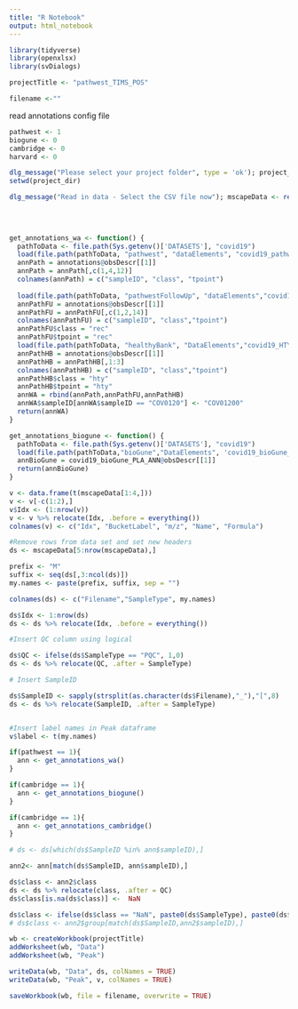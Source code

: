 ```yaml
---
title: "R Notebook"
output: html_notebook
---
```

```r
library(tidyverse)
library(openxlsx)
library(svDialogs)
```

```r
projectTitle <- "pathwest_TIMS_POS"

filename <-""
```

read annotations config file
```r
pathwest <- 1
biogune <- 0
cambridge <- 0
harvard <- 0
```

```r
dlg_message("Please select your project folder", type = 'ok'); project_dir <- rstudioapi::selectDirectory() # save project directory root location
setwd(project_dir)
```

```r
dlg_message("Read in data - Select the CSV file now"); mscapeData <- read.table(file = file.choose(), 
                                                                                sep = ",",
                                                                                header = FALSE,
                                                                                check.names = FALSE)
```

```r
get_annotations_wa <- function() {
  pathToData <- file.path(Sys.getenv()['DATASETS'], "covid19")
  load(file.path(pathToData, "pathwest", "dataElements", "covid19_pathwest_ANN.daE"))
  annPath = annotations@obsDescr[[1]]
  annPath = annPath[,c(1,4,12)]
  colnames(annPath) = c("sampleID", "class", "tpoint")
  
  load(file.path(pathToData, "pathwestFollowUp", "dataElements","covid19_pathwestFU_ANN_recovery.daE"))
  annPathFU = annotations@obsDescr[[1]]
  annPathFU = annPathFU[,c(1,2,14)]
  colnames(annPathFU) = c("sampleID", "class","tpoint")
  annPathFU$class = "rec"
  annPathFU$tpoint = "rec"
  load(file.path(pathToData, "healthyBank", "DataElements","covid19_HTYBK_PLA_ANN_recovery.daE"))
  annPathHB = annotations@obsDescr[[1]]
  annPathHB = annPathHB[,1:3]
  colnames(annPathHB) = c("sampleID", "class","tpoint")
  annPathHB$class = "hty"
  annPathHB$tpoint = "hty"
  annWA = rbind(annPath,annPathFU,annPathHB)
  annWA$sampleID[annWA$sampleID == "COV0120"] <- "COV01200"
  return(annWA)
}
```

```r
get_annotations_biogune <- function() {
  pathToData <- file.path(Sys.getenv()['DATASETS'], "covid19")
  load(file.path(pathToData,"bioGune","DataElements", 'covid19_bioGune_PLA_ANN.daE'))
  annBioGune = covid19_bioGune_PLA_ANN@obsDescr[[1]]
  return(annBioGune)
}
```


```r
v <- data.frame(t(mscapeData[1:4,]))
v <- v[-c(1:2),]
v$Idx <- (1:nrow(v)) 
v <- v %>% relocate(Idx, .before = everything())
colnames(v) <- c("Idx", "BucketLabel", "m/z", "Name", "Formula") 

#Remove rows from data set and set new headers
ds <- mscapeData[5:nrow(mscapeData),]

prefix <- "M"
suffix <- seq(ds[,3:ncol(ds)])
my.names <- paste(prefix, suffix, sep = "")

colnames(ds) <- c("Filename","SampleType", my.names)

ds$Idx <- 1:nrow(ds)
ds <- ds %>% relocate(Idx, .before = everything())

#Insert QC column using logical

ds$QC <- ifelse(ds$SampleType == "PQC", 1,0)
ds <- ds %>% relocate(QC, .after = SampleType)

# Insert SampleID

ds$SampleID <- sapply(strsplit(as.character(ds$Filename),"_"),"[",8)
ds <- ds %>% relocate(SampleID, .after = SampleType)


#Insert label names in Peak dataframe
v$label <- t(my.names)

```

```r

if(pathwest == 1){
  ann <- get_annotations_wa()
}

if(cambridge == 1){
  ann <- get_annotations_biogune()  
}  

if(cambridge == 1){
  ann <- get_annotations_cambridge()
}

# ds <- ds[which(ds$SampleID %in% ann$sampleID),]


```

```r

ann2<- ann[match(ds$SampleID, ann$sampleID),]

ds$class <- ann2$class
ds <- ds %>% relocate(class, .after = QC)
ds$class[is.na(ds$class)] <-  NaN

ds$class <- ifelse(ds$class == "NaN", paste0(ds$SampleType), paste0(ds$class))
# ds$class <- ann2$group[match(ds$SampleID,ann2$sampleID),]


```

```r
wb <- createWorkbook(projectTitle)
addWorksheet(wb, "Data")
addWorksheet(wb, "Peak")

writeData(wb, "Data", ds, colNames = TRUE)
writeData(wb, "Peak", v, colNames = TRUE)

saveWorkbook(wb, file = filename, overwrite = TRUE)
```

